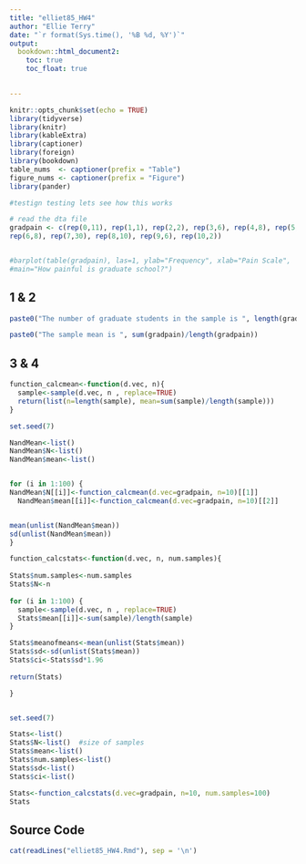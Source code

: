 ---
title: "elliet85_HW4"
author: "Ellie Terry"
date: "`r format(Sys.time(), '%B %d, %Y')`"
output:
  bookdown::html_document2:
    toc: true
    toc_float: true
   

---

```{r setup, include=FALSE}
knitr::opts_chunk$set(echo = TRUE)
library(tidyverse)
library(knitr)
library(kableExtra)
library(captioner)
library(foreign)
library(bookdown)
table_nums  <- captioner(prefix = "Table")
figure_nums <- captioner(prefix = "Figure")
library(pander)

#testign testing lets see how this works

```



```{r create-data, cache=TRUE}
# read the dta file
gradpain <- c(rep(0,11), rep(1,1), rep(2,2), rep(3,6), rep(4,8), rep(5,10),
rep(6,8), rep(7,30), rep(8,10), rep(9,6), rep(10,2))


#barplot(table(gradpain), las=1, ylab="Frequency", xlab="Pain Scale",
#main="How painful is graduate school?")
```
## 1 & 2

```{r}
paste0("The number of graduate students in the sample is ", length(gradpain))

paste0("The sample mean is ", sum(gradpain)/length(gradpain))

```
## 3 & 4

```{r}
function_calcmean<-function(d.vec, n){
  sample<-sample(d.vec, n , replace=TRUE)
  return(list(n=length(sample), mean=sum(sample)/length(sample)))
}

set.seed(7)

NandMean<-list()
NandMean$N<-list()
NandMean$mean<-list()


for (i in 1:100) {
NandMean$N[[i]]<-function_calcmean(d.vec=gradpain, n=10)[[1]]
  NandMean$mean[[i]]<-function_calcmean(d.vec=gradpain, n=10)[[2]]


mean(unlist(NandMean$mean))
sd(unlist(NandMean$mean))
}

```


```{r}
function_calcstats<-function(d.vec, n, num.samples){
  
Stats$num.samples<-num.samples 
Stats$N<-n 
  
for (i in 1:100) {
  sample<-sample(d.vec, n , replace=TRUE)
  Stats$mean[[i]]<-sum(sample)/length(sample)
}

Stats$meanofmeans<-mean(unlist(Stats$mean))
Stats$sd<-sd(unlist(Stats$mean))
Stats$ci<-Stats$sd*1.96
  
return(Stats)

}


set.seed(7)

Stats<-list()
Stats$N<-list()  #size of samples
Stats$mean<-list() 
Stats$num.samples<-list() 
Stats$sd<-list() 
Stats$ci<-list() 

Stats<-function_calcstats(d.vec=gradpain, n=10, num.samples=100)
Stats
```




## Source Code

```{r}

cat(readLines("elliet85_HW4.Rmd"), sep = '\n')
```

